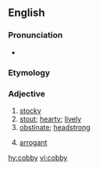 ==English==

===Pronunciation===
* {{IPA|/ˈkɒbi/|lang=en}}

===Etymology===
{{suffix|cob|y|lang=en}}

===Adjective===
{{en-adj}}

# [[stocky]]
# [[stout]]; [[hearty]]; [[lively]]
# [[obstinate]]; [[headstrong]]
#: {{rfquotek|Brockett}}
# [[arrogant]]

[[hy:cobby]]
[[vi:cobby]]